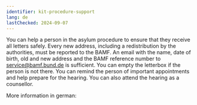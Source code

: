 ```yaml
---
identifier: kit-procedure-support
lang: de
lastChecked: 2024-09-07
---
```


You can help a person in the asylum procedure to ensure that they receive all letters safely. Every new address, including a redistribution by the authorities, must be reported to the BAMF. An email with the name, date of birth, old and new address and the BAMF reference number to service@bamf.bund.de is sufficient. You can empty the letterbox if the person is not there. You can remind the person of important appointments and help prepare for the hearing. You can also attend the hearing as a counsellor.

More information in german: <ExternalShortLink identifier="support_interview" />